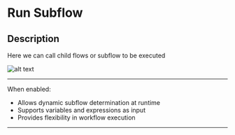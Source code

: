 # Run Subflow 

## Description
Here we can call child flows or subflow to be executed

![alt text](../../../assets/flow-control/run-subflow.png)

---


When enabled:
- Allows dynamic subflow determination at runtime  
- Supports variables and expressions as input  
- Provides flexibility in workflow execution  

---
